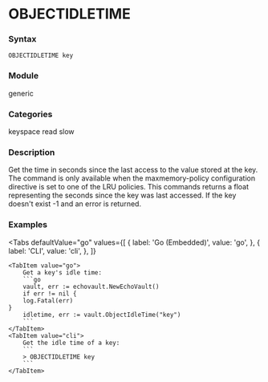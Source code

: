 
# OBJECTIDLETIME

### Syntax
```
OBJECTIDLETIME key
```

### Module
<span className="acl-category">generic</span>

### Categories
<span className="acl-category">keyspace</span>
<span className="acl-category">read</span>
<span className="acl-category">slow</span>

### Description
Get the time in seconds since the last access to the value stored at the key.
The command is only available when the maxmemory-policy configuration directive is set to one of the LRU policies.
This commands returns a float representing the seconds since the key was last accessed. If the key doesn't exist -1
and an error is returned.

### Examples

<Tabs
    defaultValue="go"
    values={[
        { label: 'Go (Embedded)', value: 'go', },
        { label: 'CLI', value: 'cli', },
    ]}
>
    <TabItem value="go">
        Get a key's idle time:
        ```go
        vault, err := echovault.NewEchoVault()
        if err != nil {
        log.Fatal(err)
    }
        idletime, err := vault.ObjectIdleTime("key")
        ```
    </TabItem>
    <TabItem value="cli">
        Get the idle time of a key:
        ```
        > OBJECTIDLETIME key
        ```
    </TabItem>
</Tabs>

